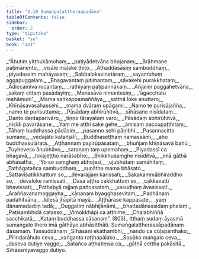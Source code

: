 ```yaml
---
title: "2.10 Sumaṅgalattheraapadāna"
tableOfContents: false
sidebar:
  order: 2
type: "tipitaka"
basket: "su"
book: "ap1"
---
```



<DynamicBreadcrumb />

<Division number="124" book="ap1">

<Paragraph number="837" type="verses" book="ap1">
_“Āhutiṃ yiṭṭhukāmohaṃ,_  
_paṭiyādetvāna bhojanaṃ;_  
_Brāhmaṇe paṭimānento,_  
_visāle māḷake ṭhito._  

</Paragraph>

</Division>
<Division number="125" book="ap1">

<Paragraph number="838" type="verses" book="ap1">
_Athaddasāsiṃ sambuddhaṃ,_  
_piyadassiṃ mahāyasaṃ;_  
_Sabbalokavinetāraṃ,_  
_sayambhuṃ aggapuggalaṃ._  

</Paragraph>

</Division>
<Division number="126" book="ap1">

<Paragraph number="839" type="verses" book="ap1">
_Bhagavantaṃ jutimantaṃ,_  
_sāvakehi purakkhataṃ;_  
_Ādiccamiva rocantaṃ,_  
_rathiyaṃ paṭipannakaṃ._  

</Paragraph>

</Division>
<Division number="127" book="ap1">

<Paragraph number="840" type="verses" book="ap1">
_Añjaliṃ paggahetvāna,_  
_sakaṃ cittaṃ pasādayiṃ;_  
_Manasāva nimantesiṃ,_  
_‘āgacchatu mahāmuni’._  

</Paragraph>

</Division>
<Division number="128" book="ap1">

<Paragraph number="841" type="verses" book="ap1">
_Mama saṅkappamaññāya,_  
_satthā loke anuttaro;_  
_Khīṇāsavasahassehi,_  
_mama dvāraṃ upāgami._  

</Paragraph>

</Division>
<Division number="129" book="ap1">

<Paragraph number="842" type="verses" book="ap1">
_Namo te purisājañña,_  
_namo te purisuttama;_  
_Pāsādaṃ abhirūhitvā,_  
_sīhāsane nisīdataṃ._  

</Paragraph>

</Division>
<Division number="130" book="ap1">

<Paragraph number="843" type="verses" book="ap1">
_Danto dantaparivāro,_  
_tiṇṇo tārayataṃ varo;_  
_Pāsādaṃ abhirūhitvā,_  
_nisīdi pavarāsane._  

</Paragraph>

</Division>
<Division number="131" book="ap1">

<Paragraph number="844" type="verses" book="ap1">
_Yaṃ me atthi sake gehe,_  
_āmisaṃ paccupaṭṭhitaṃ;_  
_Tāhaṃ buddhassa pādāsiṃ,_  
_pasanno sehi pāṇibhi._  

</Paragraph>

</Division>
<Division number="132" book="ap1">

<Paragraph number="845" type="verses" book="ap1">
_Pasannacitto sumano,_  
_vedajāto katañjalī;_  
_Buddhaseṭṭhaṃ namassāmi,_  
_aho buddhassuḷāratā._  

</Paragraph>

</Division>
<Division number="133" book="ap1">

<Paragraph number="846" type="verses" book="ap1">
_Aṭṭhannaṃ payirūpāsataṃ,_  
_bhuñjaṃ khīṇāsavā bahū;_  
_Tuyheveso ānubhāvo,_  
_saraṇaṃ taṃ upemahaṃ._  

</Paragraph>

</Division>
<Division number="134" book="ap1">

<Paragraph number="847" type="verses" book="ap1">
_Piyadassī ca bhagavā,_  
_lokajeṭṭho narāsabho;_  
_Bhikkhusaṃghe nisīditvā,_  
_imā gāthā abhāsatha._  

</Paragraph>

</Division>
<Division number="135" book="ap1">

<Paragraph number="848" type="verses" book="ap1">
_‘Yo so saṃghaṃ abhojesi,_  
_ujubhūtaṃ samāhitaṃ;_  
_Tathāgatañca sambuddhaṃ,_  
_suṇātha mama bhāsato._  

</Paragraph>

</Division>
<Division number="136" book="ap1">

<Paragraph number="849" type="verses" book="ap1">
_Sattavīsatikkhattuṃ so,_  
_devarajjaṃ karissati;_  
_Sakakammābhiraddho so,_  
_devaloke ramissati._  

</Paragraph>

</Division>
<Division number="137" book="ap1">

<Paragraph number="850" type="verses" book="ap1">
_Dasa aṭṭha cakkhattuṃ so,_  
_cakkavattī bhavissati;_  
_Pathabyā rajjaṃ pañcasataṃ,_  
_vasudhaṃ āvasissati’._  

</Paragraph>

</Division>
<Division number="138" book="ap1">

<Paragraph number="851" type="verses" book="ap1">
_Araññavanamoggayha,_  
_kānanaṃ byagghasevitaṃ;_  
_Padhānaṃ padahitvāna,_  
_kilesā jhāpitā mayā._  

</Paragraph>

</Division>
<Division number="139" book="ap1">

<Paragraph number="852" type="verses" book="ap1">
_Aṭṭhārase kappasate,_  
_yaṃ dānamadadiṃ tadā;_  
_Duggatiṃ nābhijānāmi,_  
_bhattadānassidaṃ phalaṃ._  

</Paragraph>

</Division>
<Division number="140" book="ap1">

<Paragraph number="853" type="verses" book="ap1">
_Paṭisambhidā catasso,_  
_Vimokkhāpi ca aṭṭhime;_  
_Chaḷabhiññā sacchikatā,_  
_Kataṃ buddhassa sāsanaṃ”. (803)_  

</Paragraph>

<Paragraph number="854" book="ap1">
Itthaṃ sudaṃ āyasmā sumaṅgalo thero imā gāthāyo abhāsitthāti.

</Paragraph>
</Division>

<Paragraph number="855" type="center" book="ap1">
Sumaṅgalattherassāpadānaṃ dasamaṃ.



</Paragraph>

<Paragraph number="856" type="center" book="ap1">
Tassuddānaṃ


</Paragraph>

<Paragraph number="857" type="verses" book="ap1">
_Sīhāsanī ekathambhī,_  
_nando ca cūḷapanthako;_  
_Pilindarāhulo ceva,_  
_vaṅganto raṭṭhapālako._  

</Paragraph>

<Paragraph number="858" type="verses" book="ap1">
_Sopāko maṅgalo ceva,_  
_daseva dutiye vagge;_  
_Satañca aṭṭhatiṃsa ca,_  
_gāthā cettha pakāsitā._  


</Paragraph>

<Paragraph number="859" type="center" book="ap1">
Sīhāsaniyavaggo dutiyo.
</Paragraph>
